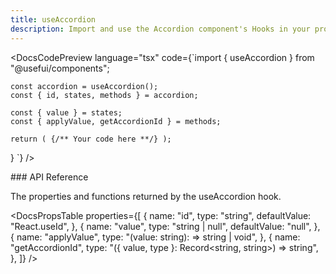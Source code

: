 ```yaml
---
title: useAccordion
description: Import and use the Accordion component's Hooks in your project.
---
```


<DocsCodePreview
  language="tsx"
  code={`import { useAccordion } from "@usefui/components";

    const accordion = useAccordion();
    const { id, states, methods } = accordion;

    const { value } = states;
    const { applyValue, getAccordionId } = methods;

    return ( {/** Your code here **/} );

}
`} />

<DocsSection className="m-y-large-10">
### API Reference

<DocsTextBlock>
  <p>The properties and functions returned by the useAccordion hook.</p>
</DocsTextBlock>

</DocsSection>

<DocsPropsTable
  properties={[
    {
      name: "id",
      type: "string",
      defaultValue: "React.useId",
    },
    {
      name: "value",
      type: "string | null",
      defaultValue: "null",
    },
    {
      name: "applyValue",
      type: "(value: string): => string | void",
    },
    {
      name: "getAccordionId",
      type: "({ value, type }: Record<string, string>) => string",
    },
  ]}
/>

<DocsFooter
  prev="/docs/components-hooks/api-reference"
  next="/docs/components-hooks/use-checkbox"
/>

